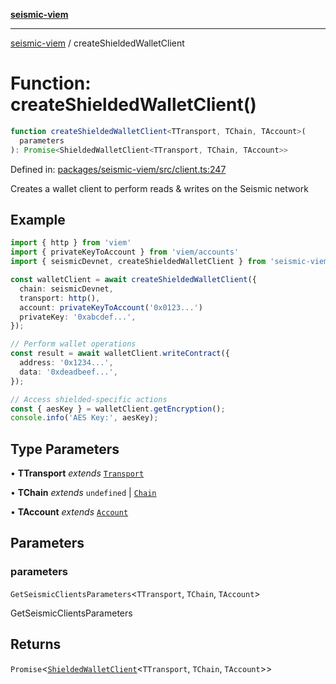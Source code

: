 [**seismic-viem**](/seismic-viem/README.mdx)

---

[seismic-viem](/seismic-viem/globals.mdx) / createShieldedWalletClient

# Function: createShieldedWalletClient()

```ts
function createShieldedWalletClient<TTransport, TChain, TAccount>(
  parameters
): Promise<ShieldedWalletClient<TTransport, TChain, TAccount>>
```

Defined in: [packages/seismic-viem/src/client.ts:247](https://github.com/SeismicSystems/seismic-client/blob/cb75194f66fb66f27bff97f628b52821e148b5ec/packages/seismic-viem/src/client.ts#L247)

Creates a wallet client to perform reads & writes on the Seismic network

## Example

```typescript
import { http } from 'viem'
import { privateKeyToAccount } from 'viem/accounts'
import { seismicDevnet, createShieldedWalletClient } from 'seismic-viem'

const walletClient = await createShieldedWalletClient({
  chain: seismicDevnet,
  transport: http(),
  account: privateKeyToAccount('0x0123...')
  privateKey: '0xabcdef...',
});

// Perform wallet operations
const result = await walletClient.writeContract({
  address: '0x1234...',
  data: '0xdeadbeef...',
});

// Access shielded-specific actions
const { aesKey } = walletClient.getEncryption();
console.info('AES Key:', aesKey);
```

## Type Parameters

• **TTransport** _extends_ [`Transport`](https://github.com/wevm/viem)

• **TChain** _extends_ `undefined` \| [`Chain`](https://github.com/wevm/viem)

• **TAccount** _extends_ [`Account`](https://github.com/wevm/viem)

## Parameters

### parameters

`GetSeismicClientsParameters`\<`TTransport`, `TChain`, `TAccount`\>

GetSeismicClientsParameters

## Returns

`Promise`\<[`ShieldedWalletClient`](/seismic-viem/type-aliases/ShieldedWalletClient.mdx)\<`TTransport`, `TChain`, `TAccount`\>\>
